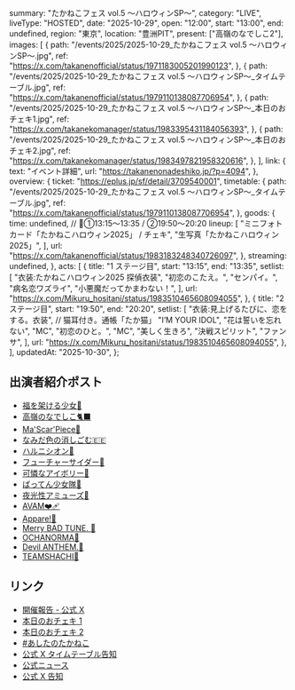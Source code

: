   summary: "たかねこフェス vol.5 〜ハロウィンSP〜",
  category: "LIVE",
  liveType: "HOSTED",
  date: "2025-10-29",
  open: "12:00",
  start: "13:00",
  end: undefined,
  region: "東京",
  location: "豊洲PIT",
  present: ["高嶺のなでしこ2"],
  images: [
    {
      path: "/events/2025/2025-10-29_たかねこフェス vol.5 〜ハロウィンSP〜.jpg",
      ref: "https://x.com/takanenofficial/status/1971183005201990123",
    },
    {
      path: "/events/2025/2025-10-29_たかねこフェス vol.5 〜ハロウィンSP〜_タイムテーブル.jpg",
      ref: "https://x.com/takanenofficial/status/1979110138087706954",
    },
    {
      path: "/events/2025/2025-10-29_たかねこフェス vol.5 〜ハロウィンSP〜_本日のおチェキ1.jpg",
      ref: "https://x.com/takanekomanager/status/1983395431184056393",
    },
    {
      path: "/events/2025/2025-10-29_たかねこフェス vol.5 〜ハロウィンSP〜_本日のおチェキ2.jpg",
      ref: "https://x.com/takanekomanager/status/1983497821958320616",
    },
  ],
  link: {
    text: "イベント詳細",
    url: "https://takanenonadeshiko.jp/?p=4094",
  },
  overview: {
    ticket: "https://eplus.jp/sf/detail/3709540001",
    timetable: {
      path: "/events/2025/2025-10-29_たかねこフェス vol.5 〜ハロウィンSP〜_タイムテーブル.jpg",
      ref: "https://x.com/takanenofficial/status/1979110138087706954",
    },
    goods: {
      time: undefined, // 🎤①13:15〜13:35 / ②19:50〜20:20
      lineup: [
        "ミニフォトカード「たかねこハロウィン2025」 / チェキ",
        "生写真「たかねこハロウィン2025」",
      ],
      url: "https://x.com/takanenofficial/status/1983183248340726097",
    },
    streaming: undefined,
  },
  acts: [
    {
      title: "1 ステージ目",
      start: "13:15",
      end: "13:35",
      setlist: [
        "衣装:たかねこハロウィン2025 探偵衣装",
        "初恋のこたえ。",
        "センパイ。",
        "病名恋ワズライ",
        "小悪魔だってかまわない！",
      ],
      url: "https://x.com/Mikuru_hositani/status/1983510465608094055",
    },
    {
      title: "2 ステージ目",
      start: "19:50",
      end: "20:20",
      setlist: [
        "衣装:見上げるたびに、恋をする。衣装", // 猫耳付き。通帳「たか猫」
        "I’M YOUR IDOL",
        "花は誓いを忘れない",
        "MC",
        "初恋のひと。",
        "MC",
        "美しく生きろ",
        "決戦スピリット",
        "ファンサ",
      ],
      url: "https://x.com/Mikuru_hositani/status/1983510465608094055",
    },
  ],
  updatedAt: "2025-10-30",
};

## 出演者紹介ポスト

- [福を架ける少女🌈](https://x.com/takanenofficial/status/1983388322153320584)
- [高嶺のなでしこ🐈‍⬛](https://x.com/takanenofficial/status/1983395074869203056)
- [Ma'Scar'Piece🏴](https://x.com/takanenofficial/status/1983406379432825185)
- [なみだ色の消しごむ🇪🇪](https://x.com/takanenofficial/status/1983408433303826798)
- [ハルニシオン🌼](https://x.com/takanenofficial/status/1983410971344519564)
- [フューチャーサイダー🫧](https://x.com/takanenofficial/status/1983418521167302673)
- [可憐なアイボリー🐘](https://x.com/takanenofficial/status/1983426272576582088)
- [ばってん少女隊👻](https://x.com/takanenofficial/status/1983432362487660792)
- [夜光性アミューズ🌙](https://x.com/takanenofficial/status/1983439912130220517)
- [AVAM❤️‍🩹](https://x.com/takanenofficial/status/1983467547484995788)
- [Appare!🪭](https://x.com/takanenofficial/status/1983467496008290401)
- [Merry BAD TUNE. 🦄](https://x.com/takanenofficial/status/1983467451972268438)
- [OCHANORMA🍵](https://x.com/takanenofficial/status/1983472627663450603)
- [Devil ANTHEM.👿](https://x.com/takanenofficial/status/1983497139612266733)
- [TEAMSHACHI🏯](https://x.com/takanenofficial/status/1983497308164538673)

## リンク

- [開催報告 - 公式 X](https://x.com/takanenofficial/status/1983515606432583922)
- [本日のおチェキ 1](https://x.com/takanekomanager/status/1983395431184056393)
- [本日のおチェキ 2](https://x.com/takanekomanager/status/1983497821958320616)
- [#あしたのたかねこ](https://x.com/takanenofficial/status/1983183248340726097)
- [公式 X タイムテーブル告知](https://x.com/takanenofficial/status/1979110138087706954)
- [公式ニュース](https://takanenonadeshiko.jp/?p=4094)
- [公式 X 告知](https://x.com/takanenofficial/status/1971183005201990123)
